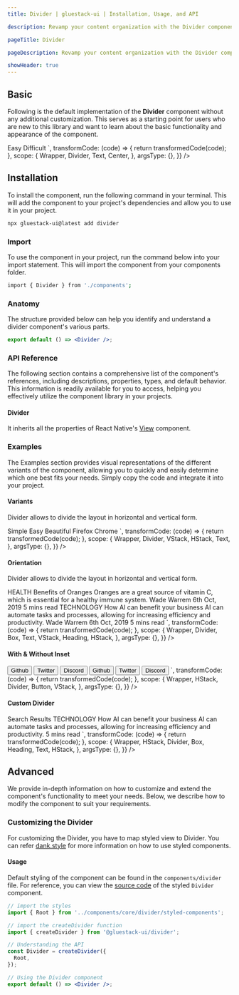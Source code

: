 ```yaml
---
title: Divider | gluestack-ui | Installation, Usage, and API

description: Revamp your content organization with the Divider component! Use it to visually separate different sections of a list or group for a more structured and easy-to-read interface.

pageTitle: Divider

pageDescription: Revamp your content organization with the Divider component! Use it to visually separate different sections of a list or group for a more structured and easy-to-read interface.

showHeader: true
---
```



<Meta title="components/Layout/Divider" />



## Basic

Following is the default implementation of the **Divider** component without any additional customization. This serves as a starting point for users who are new to this library and want to learn about the basic functionality and appearance of the component.

<AppProvider>
  <CodePreview
    showComponentRenderer={true}
    showArgsController={false}
    metaData={{
      code: `
        <Center>
          <Text>
            Easy
          </Text>
          <Divider />
          <Text>
            Difficult
          </Text>
        </Center>
      `,
      transformCode: (code) => {
        return transformedCode(code);
      },
      scope: {
        Wrapper,
        Divider,
        Text,
        Center,
      },
      argsType: {},
    }}
  />
</AppProvider>

## Installation

To install the component, run the following command in your terminal. This will add the component to your project's dependencies and allow you to use it in your project.

```bash
npx gluestack-ui@latest add divider
```

### Import

To use the component in your project, run the command below into your import statement. This will import the component from your components folder.

```bash
import { Divider } from './components';
```

### Anatomy

The structure provided below can help you identify and understand a divider component's various parts.

```jsx
export default () => <Divider />;
```

### API Reference

The following section contains a comprehensive list of the component's references, including descriptions, properties, types, and default behavior. This information is readily available for you to access, helping you effectively utilize the component library in your projects.

#### Divider

It inherits all the properties of React Native's [View](https://reactnative.dev/docs/view#props) component.

### Examples

The Examples section provides visual representations of the different variants of the component, allowing you to quickly and easily determine which one best fits your needs. Simply copy the code and integrate it into your project.

#### Variants

Divider allows to divide the layout in horizontal and vertical form.

<AppProvider>
  <CodePreview
    showComponentRenderer={true}
    showArgsController={false}
    metaData={{
      code: `
        <VStack
          space="md"
          sx={{ justifyContent: 'center', alignItems: 'center' }}
        >
          <HStack
            sx={{
              h: 40,
              justifyContent: 'center',
              alignItems: 'center',
            }}
          >
            <Text>Simple</Text>
            <Divider
              orientation="vertical"
              sx={{
                mx: 10,
                bg: '$emerald500',
                h: 30,
                _dark: {
                  bg: '$emerald400',
                },
              }}
            />
            <Text>Easy</Text>
            <Divider
              sx={{
                mx: 10,
                bg: '$indigo500',
                h: 30,
                _dark: {
                  bg: '$indigo400',
                },
              }}
              orientation="vertical"
            />
            <Text>Beautiful</Text>
          </HStack>
          <VStack
            sx={{
              w: 100,
              justifyContent: 'center',
              alignItems: 'center',
            }}
          >
            <Text>Firefox</Text>
            <Divider
              variant="horizontal"
              sx={{
                bg: '$red500',
                _dark: {
                  bg: '$red400',
                },
              }}
            />
            <Text>Chrome</Text>
          </VStack>
        </VStack>
      `,
      transformCode: (code) => {
        return transformedCode(code);
      },
      scope: {
        Wrapper,
        Divider,
        VStack,
        HStack,
        Text,
      },
      argsType: {},
    }}
  />
</AppProvider>

#### Orientation

Divider allows to divide the layout in horizontal and vertical form.

<AppProvider>
  <CodePreview
    showComponentRenderer={true}
    showArgsController={false}
    metaData={{
      code: `
        <VStack
          space='lg'
          p='$12'
          borderColor='$backgroundLight300'
          borderWidth='$1'
          rounded='$lg'
          mx='$5'
        >
          <Box>
            <Text size='xs' color='$darkBlue600' fontWeight='$bold' lineHeight='$lg'>
              HEALTH
            </Text>
            <Heading lineHeight={30}>
              Benefits of Oranges
            </Heading>
            <Text size='sm' mt='$1.5' lineHeight='$md'>
              Oranges are a great source of vitamin C, which is essential for a healthy immune system.
            </Text>
            <HStack space='sm' mt='$3' h='$5'>
              <Text size='xs' lineHeight='$xs'>
                Wade Warrem
              </Text>
              <Divider orientation='vertical' bg='$trueGray300'/>
              <Text size='xs' lineHeight='$xs'>
                6th Oct, 2019
              </Text>
              <Divider orientation='vertical' bg='$trueGray300'/>
              <Text size='xs' lineHeight='$xs'>
                5 mins read
              </Text>
            </HStack>
          </Box>
          <Divider
            sx={{
              bg:"$trueGray300",
              _dark: {
                bg: "$trueGray300",
              }
            }}/>
          <Box>
            <Text size='xs' color='$darkBlue600' fontWeight='$bold' lineHeight='$lg'>
              TECHNOLOGY
            </Text>
            <Heading lineHeight={30}>
              How AI can benefit your business
            </Heading>
            <Text size='sm' mt='$1.5' lineHeight='$md'>
              AI can automate tasks and processes, allowing for increasing efficiency and productivity.
            </Text>
            <HStack space='sm' mt='$3' h='$5'>
              <Text size='xs' lineHeight='$xs'>
                Wade Warrem
              </Text>
              <Divider orientation='vertical' bg='$trueGray300'/>
              <Text size='xs' lineHeight='$xs'>
                6th Oct, 2019
              </Text>
              <Divider orientation='vertical' bg='$trueGray300'/>
              <Text size='xs' lineHeight='$xs'>
                5 mins read
              </Text>
            </HStack>
          </Box>
        </VStack>
      `,
      transformCode: (code) => {
        return transformedCode(code);
      },
      scope: {
        Wrapper,
        Divider,
        Box,
        Text,
        VStack,
        Heading,
        HStack,
      },
      argsType: {},
    }}
  />
</AppProvider>

#### With & Without Inset

<AppProvider>
  <CodePreview
    showComponentRenderer={true}
    showArgsController={false}
    metaData={{
      code: `
        <VStack space='2xl'>
          <HStack h='$8' rounded='$sm' borderWidth='$1' borderColor='$backgroundLight300'>
            <Button variant='link' size='xs'>
              <Button.Text color='$textLight900'>
                Github
              </Button.Text>
            </Button>
            <Divider orientation='vertical'/>
            <Button variant='link' size='xs'>
              <Button.Text color='$textLight900'>
                Twitter
              </Button.Text>
            </Button>
            <Divider orientation='vertical'/>
            <Button variant='link' size='xs'>
              <Button.Text color='$textLight900'>
                Discord
              </Button.Text>
            </Button>
          </HStack>
          <HStack h='$8' rounded='$sm' borderWidth='$1' borderColor='$backgroundLight300' alignItems='center'>
            <Button variant='link' size='xs'>
              <Button.Text color='$textLight900'>
                Github
              </Button.Text>
            </Button>
            <Divider orientation='vertical' h='50%'/>
            <Button variant='link' size='xs'>
              <Button.Text color='$textLight900'>
                Twitter
              </Button.Text>
            </Button>
            <Divider orientation='vertical' h='50%'/>
            <Button variant='link' size='xs'>
              <Button.Text color='$textLight900'>
                Discord
              </Button.Text>
            </Button>
          </HStack>
        </VStack>
      `,
      transformCode: (code) => {
        return transformedCode(code);
      },
      scope: {
        Wrapper,
        HStack,
        Divider,
        Button,
        VStack,
      },
      argsType: {},
    }}
  />
</AppProvider>

#### Custom Divider

<AppProvider>
  <CodePreview
    showComponentRenderer={true}
    showArgsController={false}
    metaData={{
      code: `
        <Box py='$9' px='$20' m='$5' rounded='$lg' borderColor='$backgroundLight300' borderWidth='$1'>
          <Heading size='3xl' lineHeight={54}>
            Search Results
          </Heading>
          <Divider mt='$4' mb='$6'/>
          <Box>
            <Text size='xs' color='$amber700' fontWeight='$bold' lineHeight='$lg'>
              TECHNOLOGY
            </Text>
            <Heading lineHeight={30}>
              How AI can benefit your business
            </Heading>
            <Text size='sm' mt='$1.5' lineHeight='$md'>
              AI can automate tasks and processes, allowing for increasing efficiency and productivity.
            </Text>
            <HStack space='sm' mt='$3' alignItems='center'>
              <Divider bg='$amber700' w={18}/>
              <Text size='xs' lineHeight='$xs' color='$amber700'>
                5 mins read
              </Text>
            </HStack>
          </Box>
        </Box>
      `,
      transformCode: (code) => {
        return transformedCode(code);
      },
      scope: {
        Wrapper,
        HStack,
        Divider,
        Box,
        Heading,
        Text,
        HStack,
      },
      argsType: {},
    }}
  />
</AppProvider>

## Advanced

We provide in-depth information on how to customize and extend the component's functionality to meet your needs. Below, we describe how to modify the component to suit your requirements.

### Customizing the Divider

For customizing the Divider, you have to map styled view to Divider. You can refer [dank.style](https://dank.style/) for more information on how to use styled components.

#### Usage

Default styling of the component can be found in the `components/divider` file. For reference, you can view the [source code](https://github.com/gluestack/gluestack-ui/blob/development/example/storybook/src/ui-components/Divider/index.tsx) of the styled `Divider` component.

```jsx
// import the styles
import { Root } from '../components/core/divider/styled-components';

// import the createDivider function
import { createDivider } from '@gluestack-ui/divider';

// Understanding the API
const Divider = createDivider({
  Root,
});

// Using the Divider component
export default () => <Divider />;
```
